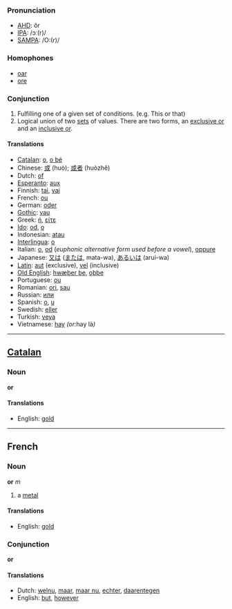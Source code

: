 ===Pronunciation===
*[[w:AHD|AHD]]: ôr
*[[w:IPA|IPA]]: /ɔː(r)/
*[[w:SAMPA|SAMPA]]: /O:(r)/

===Homophones===
*[[oar]]
*[[ore]]

===Conjunction===
#Fulfilling one of a given set of conditions.  (e.g. This or that)
#Logical union of two [[set]]s of values.  There are two forms, an [[exclusive or]] and an [[inclusive or]].

====Translations====
*[[Catalan]]: [[o]], [[o bé]]
*Chinese: [[或]] (huò); [[或者]] (huòzhě)
*Dutch: [[of]]
*[[Esperanto]]: [[aux]]
*Finnish: [[tai]], [[vai]]
*French: [[ou]]
*German: [[oder]]
*[[Gothic]]: [[vau]]
*Greek: [[ή]], [[είτε]]
*[[Ido]]: [[od]], [[o]]
*Indonesian: [[atau]]
*[[Interlingua]]: [[o]]
*Italian: [[o]], [[od]]  (''euphonic alternative form used before a vowel''), [[oppure]]
*Japanese: [[又は]] ([[または]], mata-wa), [[あるいは]] (arui-wa)
*[[Latin]]: [[aut]] (exclusive), [[vel]] (inclusive)
*[[Old English]]: [[hwæþer þe]], [[oþþe]]
*Portuguese: [[ou]]
*Romanian: [[ori]], [[sau]]
*Russian: [[или]]
*Spanish: [[o]], [[u]]
*Swedish: [[eller]]
*Turkish: [[veya]]
*Vietnamese: [[hay]] ''(or: ''hay là'')''

----

== [[Catalan]] ==
===Noun===
'''or'''
====Translations====
*English: [[gold]]

----

== French ==
===Noun===
'''or''' ''m''

# a [[metal]]

====Translations====
*English: [[gold]]

===Conjunction===
'''or'''

====Translations====
*Dutch: [[welnu]], [[maar]], [[maar nu]], [[echter]], [[daarentegen]]
*English: [[but]], [[however]]